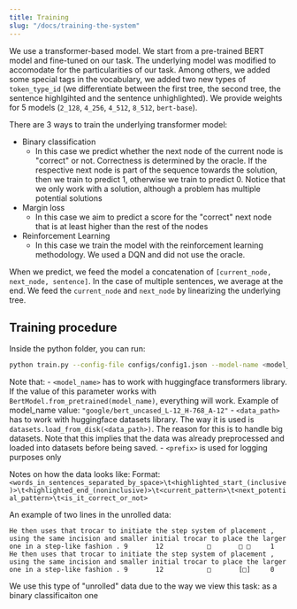 ```yaml
---
title: Training
slug: "/docs/training-the-system"
---
```



We use a transformer-based model. We start from a pre-trained BERT model and fine-tuned on our task. The underlying model was modified to accomodate for the particularities of our task. Among others, we added some special tags in the vocabulary, we added two new types of `token_type_id` (we differentiate between the first tree, the second tree, the sentence highlgihted and the sentence unhighlighted). 
We provide weights for 5 models (`2_128`, `4_256`, `4_512`, `8_512`, `bert-base`). 

There are 3 ways to train the underlying transformer model:
- Binary classification
    - In this case we predict whether the next node of the current node is "correct" or not. Correctness is determined by the oracle. If the respective next node is part of the sequence towards the solution, then we train to predict 1, otherwise we train to predict 0. Notice that we only work with a solution, although a problem has multiple potential solutions
- Margin loss
    - In this case we aim to predict a score for the "correct" next node that is at least higher than the rest of the nodes
- Reinforcement Learning
    - In this case we train the model with the reinforcement learning methodology. We used a DQN and did not use the oracle.
  
When we predict, we feed the model a concatenation of `[current_node, next_node, sentence]`. In the case of multiple sentences, we average at the end. We feed the `current_node` and `next_node` by linearizing the underlying tree.

## Training procedure
Inside the python folder, you can run:

```bash
python train.py --config-file configs/config1.json --model-name <model_name> --max-epochs 3 --load-from-arrow-dir <data_path> -nsvs 1000 --checkpoint-prefix <prefix> --train-batch-size 256 -agb 1 --val-batch-size 256 --save-best-in last1.ckpt
```

Note that:
    - `<model_name>` has to work with huggingface transformers library. If the value of this parameter works with `BertModel.from_pretrained(model_name)`, everything will work. Example of model_name value: `"google/bert_uncased_L-12_H-768_A-12"`
    - `<data_path>` has to work with huggingface datasets library. The way it is used is `datasets.load_from_disk(<data_path>)`. The reason for this is to handle big datasets. Note that this implies that the data was already preprocessed and loaded into datasets before being saved. 
    - `<prefix>` is used for logging purposes only
    
Notes on how the data looks like:
Format: `<words_in_sentences_separated_by_space>\t<highlighted_start_(inclusive)>\t<highlighted_end_(noninclusive)>\t<current_pattern>\t<next_potential_pattern>\t<is_it_correct_or_not>` 

An example of two lines in the unrolled data:

```
He then uses that trocar to initiate the step system of placement , using the same incision and smaller initial trocar to place the larger one in a step-like fashion . 9       12           □       □ □     1
He then uses that trocar to initiate the step system of placement , using the same incision and smaller initial trocar to place the larger one in a step-like fashion . 9       12           □       [□]     0
```
    
We use this type of "unrolled" data due to the way we view this task: as a binary classificaiton one